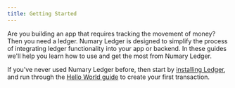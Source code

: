 ```yaml
---
title: Getting Started
---
```



Are you building an app that requires tracking the movement of money? Then you need a ledger. Numary Ledger is designed to simplify the process of integrating ledger functionality into your app or backend. In these guides we'll help you learn how to use and get the most from Numary Ledger.

<!-- a happy graphic here! -->

If you've never used Numary Ledger before, then start by [installing Ledger](installation), and run through the [Hello World guide](hello-world) to create your first transaction.

<!-- Once you've created your first transaction, follow it up with our tutorials: -->

<DocCardList items={useCurrentSidebarCategory().items}/>